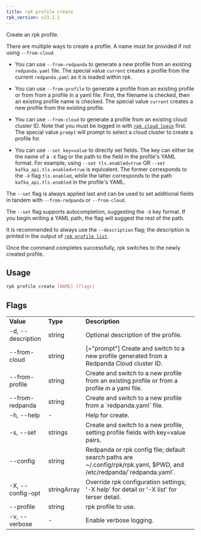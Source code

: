 ```yaml
---
title: rpk profile create
rpk_version: v23.2.1
---
```


<head>
  <meta name="title" content="rpk profile create| Redpanda Docs" />
  <meta name="description" content="rpk profile create" />
  <link rel="canonical" href="https://docs.redpanda.com/docs/reference/rpk/rpk-profile/rpk-profile-create/" />
</head>

Create an rpk profile.


There are multiple ways to create a profile. A name must be provided if not using `--from-cloud`.

- You can use `--from-redpanda` to generate a new profile from an existing
  `redpanda.yaml` file. The special value `current` creates a profile from the
  current `redpanda.yaml` as it is loaded within rpk.

- You can use `--from-profile` to generate a profile from an existing profile or
  from from a profile in a yaml file. First, the filename is checked, then an
  existing profile name is checked. The special value `current` creates a new
  profile from the existing profile.

- You can use `--from-cloud` to generate a profile from an existing cloud cluster
  ID. Note that you must be logged in with [`rpk cloud login`](../../rpk-cloud/rpk-cloud-login) first. The special
  value `prompt` will prompt to select a cloud cluster to create a profile for.

- You can use `--set key=value` to directly set fields. The key can either be
  the name of a `-X` flag or the path to the field in the profile's YAML format.
  For example, using `--set tls.enabled=true` OR `--set kafka_api.tls.enabled=true`
  is equivalent. The former corresponds to the `-X` flag `tls.enabled`, while the
  latter corresponds to the path `kafka_api.tls.enabled` in the profile's YAML.

The `--set` flag is always applied last and can be used to set additional fields
in tandem with `--from-redpanda` or `--from-cloud`.

The `--set` flag supports autocompletion, suggesting the `-X` key format. If you
begin writing a YAML path, the flag will suggest the rest of the path.

It is recommended to always use the `--description` flag; the description is
printed in the output of [`rpk profile list`](../rpk-profile-list).

Once the command completes successfully, rpk switches to the newly created profile.

## Usage

```bash
rpk profile create [NAME] [flags]
```

## Flags

<table>
  <tbody>
    <tr>
      <td>
        <strong>Value</strong>
      </td>
      <td>
        <strong>Type</strong>
      </td>
      <td>
        <strong>Description</strong>
      </td>
    </tr>
    <tr>
      <td>-d, --description</td>
      <td>string</td>
      <td>Optional description of the profile.</td>
    </tr>
    <tr>
      <td>--from-cloud</td>
      <td>string</td>
      <td>
        [="prompt"] Create and switch to a new profile generated from a Redpanda
        Cloud cluster ID.
      </td>
    </tr>
    <tr>
      <td>--from-profile</td>
      <td>string</td>
      <td>
        Create and switch to a new profile from an existing profile or from a
        profile in a yaml file.
      </td>
    </tr>
    <tr>
      <td>--from-redpanda</td>
      <td>string</td>
      <td>Create and switch to a new profile from a `redpanda.yaml` file.</td>
    </tr>
    <tr>
      <td>-h, --help</td>
      <td>-</td>
      <td>Help for create.</td>
    </tr>
    <tr>
      <td>-s, --set</td>
      <td>strings</td>
      <td>
        Create and switch to a new profile, setting profile fields with
        key=value pairs.
      </td>
    </tr>
    <tr>
      <td>--config</td>
      <td>string</td>
      <td>
        Redpanda or rpk config file; default search paths are
        ~/.config/rpk/rpk.yaml, $PWD, and /etc/redpanda/`redpanda.yaml`.
      </td>
    </tr>
    <tr>
      <td>-X, --config-opt</td>
      <td>stringArray</td>
      <td>
        Override rpk configuration settings; '-X help' for detail or '-X list'
        for terser detail.
      </td>
    </tr>
    <tr>
      <td>--profile</td>
      <td>string</td>
      <td>rpk profile to use.</td>
    </tr>
    <tr>
      <td>-v, --verbose</td>
      <td>-</td>
      <td>Enable verbose logging.</td>
    </tr>
  </tbody>
</table>
